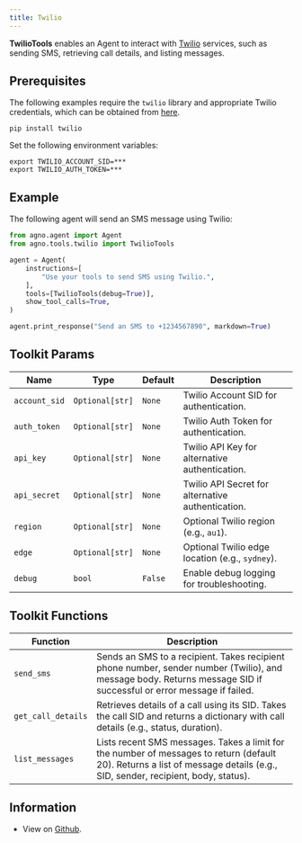 ```yaml
---
title: Twilio
---
```


**TwilioTools** enables an Agent to interact with [Twilio](https://www.twilio.com/docs) services, such as sending SMS, retrieving call details, and listing messages.

## Prerequisites

The following examples require the `twilio` library and appropriate Twilio credentials, which can be obtained from [here](https://www.twilio.com/console).

```shell
pip install twilio
```

Set the following environment variables:

```shell
export TWILIO_ACCOUNT_SID=***
export TWILIO_AUTH_TOKEN=***
```

## Example

The following agent will send an SMS message using Twilio:

```python
from agno.agent import Agent
from agno.tools.twilio import TwilioTools

agent = Agent(
    instructions=[
        "Use your tools to send SMS using Twilio.",
    ],
    tools=[TwilioTools(debug=True)],
    show_tool_calls=True,
)

agent.print_response("Send an SMS to +1234567890", markdown=True)
```

## Toolkit Params

| Name          | Type            | Default | Description                                       |
| ------------- | --------------- | ------- | ------------------------------------------------- |
| `account_sid` | `Optional[str]` | `None`  | Twilio Account SID for authentication.            |
| `auth_token`  | `Optional[str]` | `None`  | Twilio Auth Token for authentication.             |
| `api_key`     | `Optional[str]` | `None`  | Twilio API Key for alternative authentication.    |
| `api_secret`  | `Optional[str]` | `None`  | Twilio API Secret for alternative authentication. |
| `region`      | `Optional[str]` | `None`  | Optional Twilio region (e.g., `au1`).             |
| `edge`        | `Optional[str]` | `None`  | Optional Twilio edge location (e.g., `sydney`).   |
| `debug`       | `bool`          | `False` | Enable debug logging for troubleshooting.         |

## Toolkit Functions

| Function           | Description                                                                                                                                                                 |
| ------------------ | --------------------------------------------------------------------------------------------------------------------------------------------------------------------------- |
| `send_sms`         | Sends an SMS to a recipient. Takes recipient phone number, sender number (Twilio), and message body. Returns message SID if successful or error message if failed.          |
| `get_call_details` | Retrieves details of a call using its SID. Takes the call SID and returns a dictionary with call details (e.g., status, duration).                                          |
| `list_messages`    | Lists recent SMS messages. Takes a limit for the number of messages to return (default 20). Returns a list of message details (e.g., SID, sender, recipient, body, status). |

## Information

- View on [Github](https://github.com/phidatahq/agno/blob/main/libs/agno/agno/tools/twilio.py).
